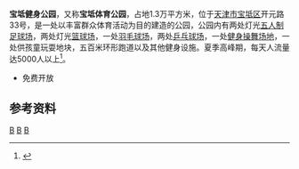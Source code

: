 '''宝坻健身公园'''，又称'''宝坻体育公园'''，占地1.3万平方米，位于[[天津市|天津市]][[宝坻区|宝坻区]]开元路33号，是一处以丰富群众体育活动为目的建造的公园，公园内有两处灯光[[足球场|五人制足球场]]，两处灯光[[篮球场|篮球场]]，一处[[羽毛球场|羽毛球场]]，两处[[乒乓球|乒乓球场]]，一处[[健身操|健身操舞场地]]，一处供孩童玩耍地块，五百米环形跑道以及其他健身设施。夏季高峰期，每天人流量达5000人以上<ref>{{cite web |author1=天津日报 |title=宝坻区 加快构建体育公共服务体系（图） |url=http://inews.ifeng.com/54484590/news.shtml?&back |website=凤凰网 |accessdate=2017-12-25}}</ref>。
* 免费开放

== 参考资料 ==
{{Reflist}}
[[Category:宝坻区|B]]
[[Category:天津公園|B]]
[[Category:天津体育场馆|B]]